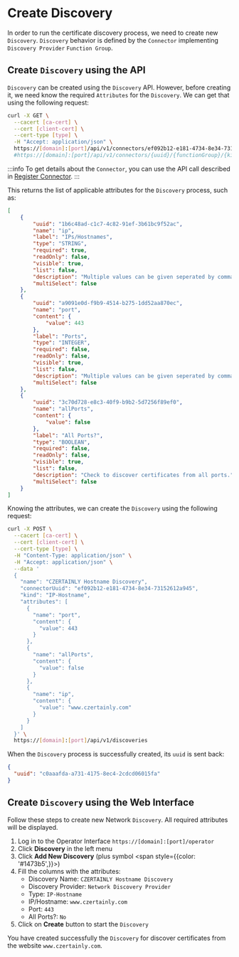 # Create Discovery


In order to run the certificate discovery process, we need to create new `Discovery`.
`Discovery` behavior is defined by the `Connector` implementing `Discovery Provider` `Function Group`.

## Create `Discovery` using the API

`Discovery` can be created using the `Discovery` API. However, before creating it, we need know the required `Attributes` for the `Discovery`.
We can get that using the following request:

```bash
curl -X GET \
  --cacert [ca-cert] \
  --cert [client-cert] \
  --cert-type [type] \
  -H "Accept: application/json" \
  https://[domain]:[port]/api/v1/connectors/ef092b12-e181-4734-8e34-73152612a945/discoveryProvider/IP-Hostname/attributes
  #https://[domain]:[port]/api/v1/connectors/{uuid}/{functionGroup}/{kind}/attributes
```

:::info
To get details about the `Connector`, you can use the API call described in [Register Connector](register-connector).
:::

This returns the list of applicable attributes for the `Discovery` process, such as:
```json
[
    {
        "uuid": "1b6c48ad-c1c7-4c82-91ef-3b61bc9f52ac",
        "name": "ip",
        "label": "IPs/Hostnames",
        "type": "STRING",
        "required": true,
        "readOnly": false,
        "visible": true,
        "list": false,
        "description": "Multiple values can be given seperated by comma ','.",
        "multiSelect": false
    },
    {
        "uuid": "a9091e0d-f9b9-4514-b275-1dd52aa870ec",
        "name": "port",
        "content": {
            "value": 443
        },
        "label": "Ports",
        "type": "INTEGER",
        "required": false,
        "readOnly": false,
        "visible": true,
        "list": false,
        "description": "Multiple values can be given seperated by comma ','.",
        "multiSelect": false
    },
    {
        "uuid": "3c70d728-e8c3-40f9-b9b2-5d7256f89ef0",
        "name": "allPorts",
        "content": {
            "value": false
        },
        "label": "All Ports?",
        "type": "BOOLEAN",
        "required": false,
        "readOnly": false,
        "visible": true,
        "list": false,
        "description": "Check to discover certificates from all ports.",
        "multiSelect": false
    }
]
```

Knowing the attributes, we can create the `Discovery` using the following request:
```bash
curl -X POST \
  --cacert [ca-cert] \
  --cert [client-cert] \
  --cert-type [type] \
  -H "Content-Type: application/json" \
  -H "Accept: application/json" \
  --data '
  {
    "name": "CZERTAINLY Hostname Discovery",
    "connectorUuid": "ef092b12-e181-4734-8e34-73152612a945",
    "kind": "IP-Hostname",
    "attributes": [
      {
        "name": "port",
        "content": {
          "value": 443
        }
      },
      {
        "name": "allPorts",
        "content": {
          "value": false
        }
      },
      {
        "name": "ip",
        "content": {
          "value": "www.czertainly.com"
        }
      }
    ]
  }' \
  https://[domain]:[port]/api/v1/discoveries
```

When the `Discovery` process is successfully created, its `uuid` is sent back:
```json
{
  "uuid": "c0aaafda-a731-4175-8ec4-2cdcd06015fa"
}
```

## Create `Discovery` using the Web Interface

Follow these steps to create new Network `Discovery`.
All required attributes will be displayed.  

1. Log in to the Operator Interface `https://[domain]:[port]/operator`
2. Click **Discovery** in the left menu 
3. Click **Add New Discovery** (plus symbol <span style={{color: '#1473b5',}}><FontAwesomeIcon icon={faPlus} /></span>)
4. Fill the columns with the attributes:   
    - Discovery Name: `CZERTAINLY Hostname Discovery`
    - Discovery Provider: `Network Discovery Provider`
    - Type: `IP-Hostname`
    - IP/Hostname: `www.czertainly.com`
    - Port: `443`
    - All Ports?: `No`
5. Click on **Create** button to start the `Discovery`
    
You have created successfully the `Discovery` for discover certificates from the website `www.czertainly.com`.
